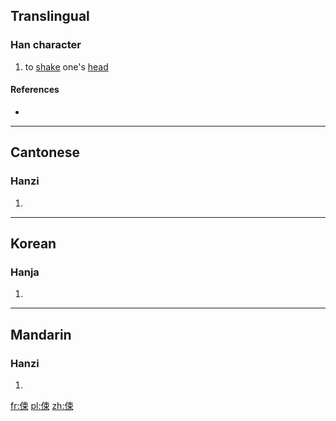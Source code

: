 ==Translingual==

===Han character===
{{Han char|rn=9|rad=人|as=07|sn=9|four=|canj=ODL|ids=⿰亻束}}

# to [[shake]] one's [[head]]

====References====
* {{Han ref|kx=0104.120|hdz=10157.040|uh=345B|ud=13403}}

----

==Cantonese==

===Hanzi===
{{yue-hanzi|jyut=[[cuk1]]|y=chuk1}}

# {{defn|lang=yue|sort=人07}}

----

==Korean==

===Hanja===
{{ko-hanja|hangeul=속|rv=sok|mr=sok|y=sok}}

# {{defn|lang=ko|sort=人07}}

----

==Mandarin==

===Hanzi===
{{cmn-hanzi|pin=[[sù]] ([[su4]])|wg=su<sup>4</sup>}}

# {{defn|lang=cmn|sort=人07}}

[[fr:㑛]]
[[pl:㑛]]
[[zh:㑛]]